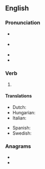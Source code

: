 ==English==

===Pronunciation===
* {{a|GA}} {{IPA|/soʊn/|lang=en}}
* {{a|RP}} {{IPA|/səʊn/|lang=en}}
* {{rhymes|əʊn|lang=en}}
* {{homophones|Saône|sone|sown|lang=en}}

===Verb===
{{head|en|past participle}}

# {{past participle of|sew|lang=en|nocat=1}}

====Translations====
{{trans-top|past participle of sew}}
* Dutch: {{t+|nl|genaaid}}
* Hungarian: {{t|hu|varrott}}
* Italian: {{t+|it|cucito}}
{{trans-mid}}
* Spanish: {{t+|es|cosido}}
* Swedish: {{t+|sv|sydd}}
{{trans-bottom}}

===Anagrams===
* {{l|en|news}}
* {{l|en|snew}}
